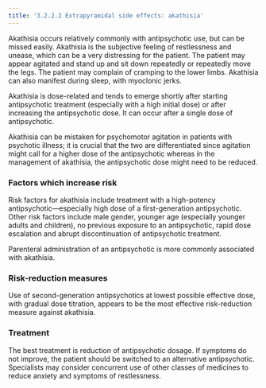 ```yaml
---
title: '3.2.2.2 Extrapyramidal side effects: akathisia'
---
```



Akathisia occurs relatively commonly with antipsychotic use, but can be missed easily. Akathisia is the subjective feeling of restlessness and unease, which can be a very distressing for the patient. The patient may appear agitated and stand up and sit down repeatedly or repeatedly move the legs. The patient may complain of cramping to the lower limbs. Akathisia can also manifest during sleep, with myoclonic jerks.

Akathisia is dose-related and tends to emerge shortly after starting antipsychotic treatment (especially with a high initial dose) or after increasing the antipsychotic dose. It can occur after a single dose of antipsychotic.

Akathisia can be mistaken for psychomotor agitation in patients with psychotic illness; it is crucial that the two are differentiated since agitation might call for a higher dose of the antipsychotic whereas in the management of akathisia, the antipsychotic dose might need to be reduced.

### Factors which increase risk

Risk factors for akathisia include treatment with a high-potency antipsychotic—especially high dose of a first-generation antipsychotic. Other risk factors include male gender, younger age (especially younger adults and children), no previous exposure to an antipsychotic, rapid dose escalation and abrupt discontinuation of antipsychotic treatment.

Parenteral administration of an antipsychotic is more commonly associated with akathisia.

### Risk-reduction measures

Use of second-generation antipsychotics at lowest possible effective dose, with gradual dose titration, appears to be the most effective risk-reduction measure against akathisia.

### Treatment

 The best treatment is reduction of antipsychotic dosage. If symptoms do not improve, the patient should be switched to an alternative antipsychotic. Specialists may consider concurrent use of other classes of medicines to reduce anxiety and symptoms of restlessness.